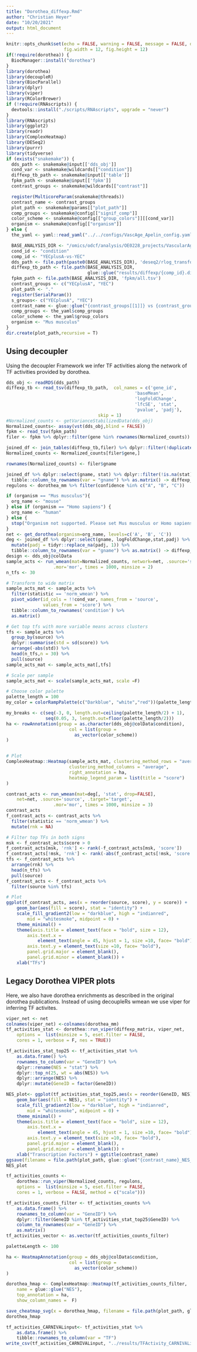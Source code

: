 ```yaml
---
title: "Dorothea_diffexp.Rmd"
author: "Christian Heyer"
date: "10/20/2021"
output: html_document
---
```


```r
knitr::opts_chunk$set(echo = FALSE, warning = FALSE, message = FALSE, dev = "png", 
                      fig.width = 12, fig.height = 12)
if(!require(dorothea)) {
  BiocManager::install("dorothea")
}
library(dorothea)
library(decoupleR)
library(BiocParallel)
library(dplyr)
library(viper)
library(RColorBrewer)
if (!require(RNAscripts)) {
  devtools::install("./scripts/RNAscripts", upgrade = "never")
}
library(RNAscripts)
library(ggplot2)
library(readr)
library(ComplexHeatmap)
library(DESeq2)
library(purrr)
library(tidyverse)
if (exists("snakemake")) {
  dds_path <- snakemake@input[['dds_obj']]
  cond_var <- snakemake@wildcards[["condition"]]
  diffexp_tb_path <- snakemake@input[['table']]
  fpkm_path <- snakemake@input[['fpkm']]
  contrast_groups <- snakemake@wildcards[["contrast"]]

  register(MulticoreParam(snakemake@threads))
  contrast_name <- contrast_groups
  plot_path <- snakemake@params[["plot_path"]]
  comp_groups <- snakemake@config[["signif_comp"]]
  color_scheme <- snakemake@config[["group_colors"]][[cond_var]]
  organism <- snakemake@config[["organism"]]
} else {
  the_yaml <- yaml::read_yaml("../../configs/VascAge_Apelin_config.yaml")

  BASE_ANALYSIS_DIR <- "/omics/odcf/analysis/OE0228_projects/VascularAging/rna_sequencing/apelin_exp"
  cond_id <- "condition"
  comp_id <- "YECplusA-vs-YEC"
  dds_path <- file.path(paste0(BASE_ANALYSIS_DIR), 'deseq2/rlog_transform.RDS.gz')
  diffexp_tb_path <- file.path(BASE_ANALYSIS_DIR, 
                               glue::glue("results/diffexp/{comp_id}.diffexp.tsv"))
  fpkm_path <- file.path(BASE_ANALYSIS_DIR, 'fpkm/all.tsv')
  contrast_groups <- c("YECplusA", "YEC")
  plot_path <- "."
  register(SerialParam())
  s_groups<- c("YECplusA", "YEC")
  contrast_name <- glue::glue("{contrast_groups[[1]]} vs {contrast_groups[[2]]}")
  comp_groups <- the_yaml$comp_groups
  color_scheme <- the_yaml$group_colors
  organism <- "Mus musculus"
}
dir.create(plot_path,recursive = T)

```


## Using decoupler

Using the decoupler Framework we infer TF activities along the network of TF
activities provided by dorothea. 

```r

dds_obj <- readRDS(dds_path)
diffexp_tb <- read_tsv(diffexp_tb_path,  col_names = c('gene_id', 
                                                 'baseMean',
                                                 'logFoldChange',
                                                 'lfcSE', 'stat',
                                                 'pvalue', 'padj'), 
                                   skip = 1)
#Normalized_counts <- getVarianceStabilizedData(dds_obj)
Normalized_counts<- assay(vst(dds_obj,blind = FALSE))
fpkm <- read_tsv(fpkm_path)
filer <- fpkm %>% dplyr::filter(gene %in% rownames(Normalized_counts)) %>%  dplyr::filter(!duplicated(gname))

joined_df <- join_tables(diffexp_tb,filer) %>% dplyr::filter(!duplicated(gname))
Normalized_counts <- Normalized_counts[filer$gene,]

rownames(Normalized_counts) <- filer$gname

joined_df %>% dplyr::select(gname, stat) %>% dplyr::filter(!is.na(stat)) %>%
  tibble::column_to_rownames(var = "gname") %>% as.matrix() -> diffexp_matrix
regulons <- dorothea_mm %>% filter(confidence %in% c("A", "B", "C"))

```

```r
if (organism == "Mus musculus"){
  org_name <- "mouse"
} else if (organism == "Homo sapiens") {
  org_name <- "human"
} else {
  stop("Organism not supported. Please set Mus musculus or Homo sapiens in the config")
}
net <- get_dorothea(organism=org_name, levels=c('A', 'B', 'C'))
deg <- joined_df %>% dplyr::select(gname, logFoldChange,stat,padj) %>% dplyr::filter(!is.na(stat)) %>%
  mutate(padj = tidyr::replace_na(padj, 1)) %>%
  tibble::column_to_rownames(var = "gname") %>% as.matrix() -> diffexp_matrix
design <- dds_obj@colData
sample_acts <- run_wmean(mat=Normalized_counts, network=net, .source='source', .target='target',
                  .mor='mor', times = 1000, minsize = 2)
n_tfs <- 30

# Transform to wide matrix
sample_acts_mat <- sample_acts %>%
  filter(statistic == 'norm_wmean') %>%
  pivot_wider(id_cols = !!cond_var, names_from = 'source',
              values_from = 'score') %>%
  tibble::column_to_rownames('condition') %>%
  as.matrix()

# Get top tfs with more variable means across clusters
tfs <- sample_acts %>%
  group_by(source) %>%
  dplyr::summarise(std = sd(score)) %>%
  arrange(-abs(std)) %>%
  head(n_tfs,n = 30) %>%
  pull(source)
sample_acts_mat <- sample_acts_mat[,tfs]

# Scale per sample
sample_acts_mat <- scale(sample_acts_mat, scale =F)

# Choose color palette
palette_length = 100
my_color = colorRampPalette(c("Darkblue", "white","red"))(palette_length)

my_breaks <- c(seq(-3, 0, length.out=ceiling(palette_length/2) + 1),
               seq(0.05, 3, length.out=floor(palette_length/2)))
ha <- rowAnnotation(group = as.character(dds_obj@colData$condition),
                        col = list(group = 
                          as_vector(color_scheme))
)


# Plot
ComplexHeatmap::Heatmap(sample_acts_mat, clustering_method_rows = "average",
                        clustering_method_columns = "average",
                        right_annotation = ha,
                        heatmap_legend_param = list(title = "score")
)

```

```r

contrast_acts <- run_wmean(mat=deg[, 'stat', drop=FALSE], 
    net=net, .source='source', .target='target',
                  .mor='mor', times = 1000, minsize = 3)
contrast_acts
f_contrast_acts <- contrast_acts %>%
  filter(statistic == 'norm_wmean') %>%
  mutate(rnk = NA)

# Filter top TFs in both signs
msk <- f_contrast_acts$score > 0
f_contrast_acts[msk, 'rnk'] <- rank(-f_contrast_acts[msk, 'score'])
f_contrast_acts[!msk, 'rnk'] <- rank(-abs(f_contrast_acts[!msk, 'score']))
tfs <- f_contrast_acts %>%
  arrange(rnk) %>%
  head(n_tfs) %>%
  pull(source)
f_contrast_acts <- f_contrast_acts %>%
  filter(source %in% tfs)

# Plot
ggplot(f_contrast_acts, aes(x = reorder(source, score), y = score)) + 
    geom_bar(aes(fill = score), stat = "identity") +
    scale_fill_gradient2(low = "darkblue", high = "indianred", 
        mid = "whitesmoke", midpoint = 0) + 
    theme_minimal() +
    theme(axis.title = element_text(face = "bold", size = 12),
        axis.text.x = 
            element_text(angle = 45, hjust = 1, size =10, face= "bold"),
        axis.text.y = element_text(size =10, face= "bold"),
        panel.grid.major = element_blank(), 
        panel.grid.minor = element_blank()) +
    xlab("TFs")


```










## Legacy Dorothea VIPER plots

Here, we also have dorothea enrichments as described in the original dorothea publications.
Instead of using decoupleRs wmean we use viper for inferring TF activites. 

```r
viper_net <- net
colnames(viper_net) <-colnames(dorothea_mm)
tf_activities_stat <- dorothea::run_viper(diffexp_matrix, viper_net,
    options =  list(minsize = 5, eset.filter = FALSE, 
    cores = 1, verbose = F, nes = TRUE))

tf_activities_stat_top25 <- tf_activities_stat %>%
    as.data.frame() %>% 
    rownames_to_column(var = "GeneID") %>%
    dplyr::rename(NES = "stat") %>%
    dplyr::top_n(25, wt = abs(NES)) %>%
    dplyr::arrange(NES) %>% 
    dplyr::mutate(GeneID = factor(GeneID))

NES_plot<- ggplot(tf_activities_stat_top25,aes(x = reorder(GeneID, NES), y = NES)) + 
    geom_bar(aes(fill = NES), stat = "identity") +
    scale_fill_gradient2(low = "darkblue", high = "indianred", 
        mid = "whitesmoke", midpoint = 0) + 
    theme_minimal() +
    theme(axis.title = element_text(face = "bold", size = 12),
        axis.text.x = 
            element_text(angle = 45, hjust = 1, size =10, face= "bold"),
        axis.text.y = element_text(size =10, face= "bold"),
        panel.grid.major = element_blank(), 
        panel.grid.minor = element_blank()) +
    xlab("Transcription Factors") + ggtitle(contrast_name)
ggsave(filename = file.path(plot_path, glue::glue("{contrast_name}_NES_plot.svg")), NES_plot)
NES_plot
```

```r
tf_activities_counts <- 
    dorothea::run_viper(Normalized_counts, regulons,
    options =  list(minsize = 5, eset.filter = FALSE, 
    cores = 1, verbose = FALSE, method = c("scale")))

tf_activities_counts_filter <- tf_activities_counts %>% 
    as.data.frame() %>% 
    rownames_to_column(var = "GeneID") %>%
    dplyr::filter(GeneID %in% tf_activities_stat_top25$GeneID) %>%
    column_to_rownames(var = "GeneID") %>%
    as.matrix()
tf_activities_vector <- as.vector(tf_activities_counts_filter)

paletteLength <- 100

ha <- HeatmapAnnotation(group = dds_obj@colData$condition,
                        col = list(group = 
                          as_vector(color_scheme))
)

dorothea_hmap <- ComplexHeatmap::Heatmap(tf_activities_counts_filter,
    name = glue::glue("NES"),
    top_annotation = ha,
    show_column_names =  F)

save_cheatmap_svg(x = dorothea_hmap, filename = file.path(plot_path, glue::glue("{contrast_name}_dorothea.svg")))
dorothea_hmap
```


```r
tf_activities_CARNIVALinput<- tf_activities_stat %>%
    as.data.frame() %>% 
    tibble::rownames_to_column(var = "TF") 
write_csv(tf_activities_CARNIVALinput, "../results/TFActivity_CARNIVALinput.csv")
```
